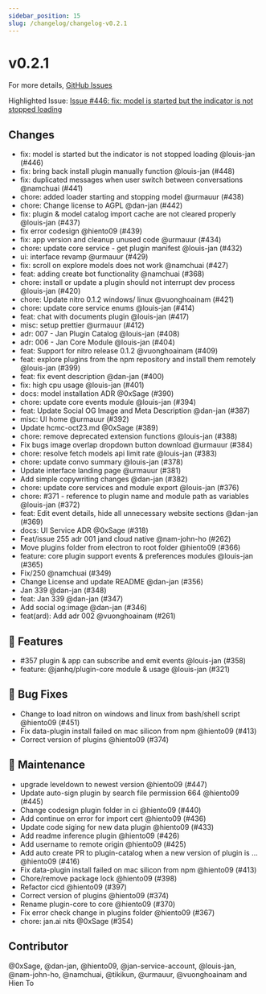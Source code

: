 ```yaml
---
sidebar_position: 15
slug: /changelog/changelog-v0.2.1
---
```

# v0.2.1

For more details, [GitHub Issues](https://github.com/janhq/jan/releases/tag/v0.2.1)

Highlighted Issue:  [Issue #446: fix: model is started but the indicator is not stopped loading](https://github.com/janhq/jan/pull/446)

## Changes

- fix: model is started but the indicator is not stopped loading @louis-jan (#446)
- fix: bring back install plugin manually function @louis-jan (#448)
- fix: duplicated messages when user switch between conversations @namchuai (#441)
- chore: added loader starting and stopping model @urmauur (#438)
- chore: Change license to AGPL @dan-jan (#442)
- fix: plugin \& model catalog import cache are not cleared properly @louis-jan (#437)
- fix error codesign @hiento09 (#439)
- fix: app version and cleanup unused code @urmauur (#434)
- chore: update core service - get plugin manifest @louis-jan (#432)
- ui: interface revamp @urmauur (#429)
- fix: scroll on explore models does not work @namchuai (#427)
- feat: adding create bot functionality @namchuai (#368)
- chore: install or update a plugin should not interrupt dev process @louis-jan (#420)
- chore: Update nitro 0.1.2 windows/ linux @vuonghoainam (#421)
- chore: update core service enums @louis-jan (#414)
- feat: chat with documents plugin @louis-jan (#417)
- misc: setup prettier  @urmauur (#412)
- adr: 007 - Jan Plugin Catalog @louis-jan (#408)
- adr: 006 - Jan Core Module @louis-jan (#404)
- feat: Support for nitro release 0.1.2 @vuonghoainam (#409)
- feat: explore plugins from the npm repository and install them remotely @louis-jan (#399)
- feat: fix event description @dan-jan (#400)
- fix: high cpu usage @louis-jan (#401)
- docs: model installation ADR @0xSage (#390)
- chore: update core events module @louis-jan (#394)
- feat: Update Social OG Image and Meta Description @dan-jan (#387)
- misc: UI home @urmauur (#392)
- Update hcmc-oct23.md @0xSage (#389)
- chore: remove deprecated extension functions @louis-jan (#388)
- Fix bugs image overlap dropdown button download @urmauur (#384)
- chore: resolve fetch models api limit rate @louis-jan (#383)
- chore: update convo summary @louis-jan (#378)
- Update interface landing page @urmauur (#381)
- Add simple copywriting changes @dan-jan (#382)
- chore: update core services and module export @louis-jan (#376)
- chore: #371 - reference to plugin name and module path as variables @louis-jan (#372)
- feat: Edit event details, hide all unnecessary website sections @dan-jan (#369)
- docs: UI Service ADR @0xSage (#318)
- Feat/issue 255 adr 001 jand cloud native @nam-john-ho (#262)
- Move plugins folder from electron to root folder @hiento09 (#366)
- feature: core plugin support events \& preferences modules @louis-jan (#365)
- Fix/250 @namchuai (#349)
- Change License and update README @dan-jan (#356)
- Jan 339 @dan-jan (#348)
- feat: Jan 339 @dan-jan (#347)
- Add social og:image @dan-jan (#346)
- feat(ard): Add adr 002 @vuonghoainam (#261)

## 🚀 Features

- #357 plugin \& app can subscribe and emit events @louis-jan (#358)
- feature: @janhq/plugin-core module \& usage @louis-jan (#321)

## 🐛 Bug Fixes

- Change to load nitron on windows and linux from bash/shell script @hiento09 (#451)
- Fix data-plugin install failed on mac silicon from npm @hiento09 (#413)
- Correct version of plugins @hiento09 (#374)

## 🧰 Maintenance

- upgrade leveldown to newest version @hiento09 (#447)
- Update auto-sign plugin by search file permission 664 @hiento09 (#445)
- Change codesign plugin folder in ci @hiento09 (#440)
- Add continue on error for import cert @hiento09 (#436)
- Update code siging for new data plugin @hiento09 (#433)
- Add readme inference plugin @hiento09 (#426)
- Add username to remote origin @hiento09 (#425)
- Add auto create PR to plugin-catalog when a new version of plugin is … @hiento09 (#416)
- Fix data-plugin install failed on mac silicon from npm @hiento09 (#413)
- Chore/remove package lock @hiento09 (#398)
- Refactor cicd @hiento09 (#397)
- Correct version of plugins @hiento09 (#374)
- Rename plugin-core to core @hiento09 (#370)
- Fix error check change in plugins folder @hiento09 (#367)
- chore: jan.ai nits @0xSage (#354)

## Contributor

@0xSage, @dan-jan, @hiento09, @jan-service-account, @louis-jan, @nam-john-ho, @namchuai, @tikikun, @urmauur, @vuonghoainam and Hien To

